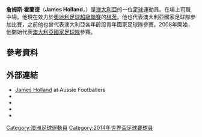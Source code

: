 {{blpunsourced|time=2014-06-17T08:14:33+00:00}}
{{expand|time=2014-06-15T23:48:46+00:00}}
{{noteTA|G1=football
|1=zh-hans:詹姆斯;zh-hk:占士;zh-tw:詹姆斯;
|2=zh-hans:霍兰德;zh-hk:賀蘭特;zh-tw:霍蘭德;
}}
{{short description|Australian footballer}}
{{Use dmy dates|date=September 2014}}
{{Infobox football biography
| name           = 詹姆斯·霍蘭德<br/>James Holland
| image          = ÖFB-Cupfinale 2013 - James Holland 01.JPG
| caption        = 2013年效力[[奧地利維也納足球俱樂部|奧地利維也納]]
| fullname       = James Robert Holland<ref>{{cite web |url=https://www.fifadata.com/document/FWC/2014/pdf/FWC_2014_SQUADLISTS.PDF |title=2014 FIFA World Cup Brazil: List of Players: Australia |publisher=FIFA |page=3 |date=14 July 2014 |archive-url=https://web.archive.org/web/20200203092301/https://www.fifadata.com/document/FWC/2014/pdf/FWC_2014_SQUADLISTS.PDF |archive-date=3 February 2020}}</ref>
| birth_date     = {{birth date and age|1989|5|15|df=y}}
| birth_place    = {{AUS}}[[新南威爾斯州|新南威爾斯州]][[紐卡斯爾_(新南威爾斯州)|紐卡斯爾]]
| height         = 1.82 m<ref>{{cite web|title=James Holland|url=http://www.socceroos.com.au/player/james-holland/d5qo9bdz212p183nr4uq37sm0|website=socceroos.com.au|publisher=[[Football_Federation_Australia|Football Federation Australia]]|access-date=17 June 2014|archive-url=https://web.archive.org/web/20140714155354/http://www.socceroos.com.au/player/james-holland/d5qo9bdz212p183nr4uq37sm0|archive-date=14 July 2014|url-status=dead}}</ref>
| position       = [[中場|中場]]
| currentclub    = [[林茨體育會|林茨]]
| clubnumber     = 25
| youthyears1    = 2005–2006 
|youthclubs1 = [[新南威爾士體育學院|新南威爾士體育學院]]
| youthyears2    = 2007      
|youthclubs2 = [[澳大利亞體育學院|澳大利亞體育學院]]
| years1         = 2006      
|clubs1 = [[中岸水手足球會|中岸水手]]   
|caps1=0  
|goals1=0
| years2         = 2007      
|clubs2 = [[澳大利亞體育學院|澳大利亞體育學院]] 
|caps2=24 
|goals2=3
| years3         = 2007–2009 
|clubs3 = [[纽卡斯尔喷气机|纽卡斯尔喷气机]]                  
|caps3 = 23 
|goals3 = 3
| years4         = 2009–2012 
|clubs4 = [[AZ_(足球會)|阿爾克馬爾]]           
|caps4 = 0  
|goals4 = 0
| years5         = 2011–2012 
|clubs5 = → [[鹿特丹斯巴達|鹿特丹斯巴達]] (外借)       
|caps5 = 14 
|goals5 = 2
| years6         = 2012–2015 
|clubs6 = [[奧地利維也納足球俱樂部|奧地利維也納]]
|caps6 = 105
|goals6 = 0
| years7         = 2015–2016 
|clubs7 = [[MSV杜伊斯堡|杜伊斯堡]]                    
|caps7 = 29 
|goals7 = 0
| years8         = 2016–2017 
|clubs8 = [[阿德萊德聯|阿德萊德聯]]                      
|caps8 = 13 
|goals8 = 0
| years9 = 2017
| clubs9 = [[遼寧宏運足球俱樂部|遼寧宏運]]
| caps9 = 1
| goals9 = 0
| years10 = 2017–
| clubs10 = [[林茨體育會|林茨]]
| caps10 = 92
| goals10 = 8
| nationalyears1 = 2007–2009 
|nationalteam1 = [[澳洲U-20|澳洲U-20]] 
|nationalcaps1 = 25 
|nationalgoals1 = 5
| nationalyears2 = 2008–2012 
|nationalteam2 = [[澳洲U-23|澳洲U-23]] 
|nationalcaps2 = 5  
|nationalgoals2 = 0
| nationalyears3 = 2008–     
|nationalteam3 = [[澳洲國家足球隊|澳洲]]                 
|nationalcaps3 = 16
|nationalgoals3 = 0
| club-update    = 2021年2月10日
| nationalteam-update = 2021年6月3日
}}

'''詹姆斯·霍蘭德'''（'''James Holland'''，{{bd|1989年|5月15日|}}）是[[澳大利亞|澳大利亞]]的一位[[足球|足球]]運動員。在場上司職中場。他現在效力於[[奧地利足球超級聯賽|奧地利足球超級聯賽]]的[[林茨體育會|林茨]]。他也代表澳大利亞國家足球隊參加比賽，之前他也曾代表澳大利亞各年齡段青年國家足球隊參賽。2008年開始，他開始代表[[澳大利亞國家足球隊|澳大利亞國家足球隊]]參賽。

==參考資料==
{{reflist}}

==外部連結==
{{commons category}}
*[http://www.ozfootball.net/ark/Players/HOG.html#JamesHolland James Holland] {{Wayback|url=http://www.ozfootball.net/ark/Players/HOG.html#JamesHolland |date=20201018053119 }} at Aussie Footballers
* {{NFT player}}
* {{soccerway}}
* {{FIFA player}}
* {{UEFA player}}
{{2014年世界杯足球赛澳大利亚参赛名单}}
{{2017年中超分类名单辽宁}}

{{DEFAULTSORT:Holland, James}}
[[Category:澳洲足球運動員|Category:澳洲足球運動員]]
[[Category:2014年世界盃足球賽球員|Category:2014年世界盃足球賽球員]]
{{澳大利亚人物小作品}}
{{soccer-bio-stub}}